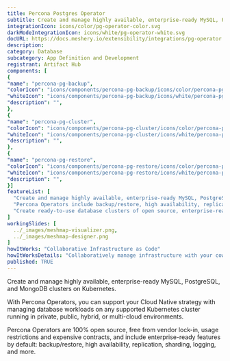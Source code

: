 ```yaml
---
title: Percona Postgres Operator
subtitle: Create and manage highly available, enterprise-ready MySQL, PostgreSQL, and MongoDB clusters on Kubernetes.
integrationIcon: icons/color/pg-operator-color.svg
darkModeIntegrationIcon: icons/white/pg-operator-white.svg
docURL: https://docs.meshery.io/extensibility/integrations/pg-operator
description: 
category: Database
subcategory: App Definition and Development
registrant: Artifact Hub
components: [
{
"name": "percona-pg-backup",
"colorIcon": "icons/components/percona-pg-backup/icons/color/percona-pg-backup-color.svg",
"whiteIcon": "icons/components/percona-pg-backup/icons/white/percona-pg-backup-white.svg",
"description": "",
},
{
"name": "percona-pg-cluster",
"colorIcon": "icons/components/percona-pg-cluster/icons/color/percona-pg-cluster-color.svg",
"whiteIcon": "icons/components/percona-pg-cluster/icons/white/percona-pg-cluster-white.svg",
"description": "",
},
{
"name": "percona-pg-restore",
"colorIcon": "icons/components/percona-pg-restore/icons/color/percona-pg-restore-color.svg",
"whiteIcon": "icons/components/percona-pg-restore/icons/white/percona-pg-restore-white.svg",
"description": "",
}]
featureList: [
  "Create and manage highly available, enterprise-ready MySQL, PostgreSQL, and MongoDB clusters on Kubernetes.",
  "Percona Operators include backup/restore, high availability, replication, sharding, logging features and more.",
  "Create ready-to-use database clusters of open source, enterprise-ready versions of MySQL, MongoDB, and PostgreSQL, created and supported by the Percona team."
]
workingSlides: [
  ../_images/meshmap-visualizer.png,
  ../_images/meshmap-designer.png
]
howItWorks: "Collaborative Infrastructure as Code"
howItWorksDetails: "Collaboratively manage infrastructure with your coworkers synchronously sharing the same designs."
published: TRUE
---
```

<p>
Create and manage highly available, enterprise-ready MySQL, PostgreSQL, and MongoDB clusters on Kubernetes.
</p>
<p>
    With Percona Operators, you can support your Cloud Native strategy with managing database workloads on any supported Kubernetes cluster running in private, public, hybrid, or multi-cloud environments.
</p>
<p>
    Percona Operators are 100% open source, free from vendor lock-in, usage restrictions and expensive contracts, and include enterprise-ready features by default: backup/restore, high availability, replication, sharding, logging, and more.
</p>
